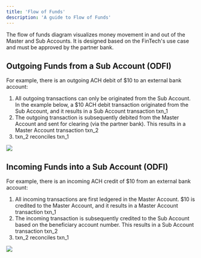 ```yaml
---
title: 'Flow of Funds'
description: 'A guide to Flow of Funds'
---
```


The flow of funds diagram visualizes money movement in and out of the Master and Sub Accounts. It is designed based on the FinTech's use case and must be approved by the partner bank.

## Outgoing Funds from a Sub Account (ODFI)

For example, there is an outgoing ACH debit of $10 to an external bank account:
1. All outgoing transactions can only be originated from the Sub Account. In the example below, a $10 ACH debit transaction originated from the Sub Account, and it results in a Sub Account transaction txn_1
2. The outgoing transaction is subsequently debited from the Master Account and sent for clearing (via the partner bank). This results in a Master Account transaction txn_2
3. txn_2 reconciles txn_1

<Frame caption="ODFI Flow of Funds" type="glass">
  <img src="https://uploads-ssl.webflow.com/66633a8deaa98cd86b9f0eb3/666fbfb35c32a2a545dfb251_odfi.png" />
</Frame>

## Incoming Funds into a Sub Account (ODFI)

For example, there is an incoming ACH credit of $10 from an external bank account:
1. All incoming transactions are first ledgered in the Master Account. $10 is credited to the Master Account, and it results in a Master Account transaction txn_1
2. The incoming transaction is subsequently credited to the Sub Account based on the beneficiary account number. This results in a Sub Account transaction txn_2
3. txn_2 reconciles txn_1


<Frame caption="RDFI Flow of Funds" type="glass">
  <img src="https://uploads-ssl.webflow.com/66633a8deaa98cd86b9f0eb3/666fc0178a1b21f5e668642e_rdfi.png" />
</Frame>
